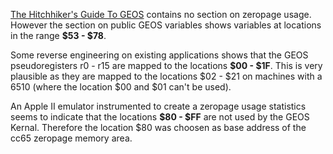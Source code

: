 [http://lyonlabs.org/commodore/onrequest/geos-manuals/The_Hitchhikers_Guide_to_GEOS.pdf The Hitchhiker's Guide To GEOS] contains no section on zeropage usage. However the section on public GEOS variables shows variables at locations  in the range '''$53 - $78'''.

Some reverse engineering on existing applications shows that the GEOS pseudoregisters r0 - r15 are mapped to the locations '''$00 - $1F'''. This is very plausible as they are mapped to the locations $02 - $21 on machines with a 6510 (where the location $00 and $01 can't be used).

An Apple II emulator instrumented to create a zeropage usage statistics seems to indicate that the locations '''$80 - $FF''' are not used by the GEOS Kernal. Therefore the location $80 was choosen as base address of the cc65 zeropage memory area.